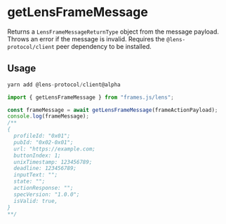 # getLensFrameMessage

Returns a `LensFrameMessageReturnType` object from the message payload. Throws an error if the message is invalid. Requires the `@lens-protocol/client` peer dependency to be installed.

## Usage

```ts
yarn add @lens-protocol/client@alpha
```

```ts
import { getLensFrameMessage } from "frames.js/lens";

const frameMessage = await getLensFrameMessage(frameActionPayload);
console.log(frameMessage);
/**
{
  profileId: "0x01";
  pubId: "0x02-0x01";
  url: "https://example.com;
  buttonIndex: 1;
  unixTimestamp: 123456789;
  deadline: 123456789;
  inputText: "";
  state: "";
  actionResponse: "";
  specVersion: "1.0.0";
  isValid: true,
}
**/
```
